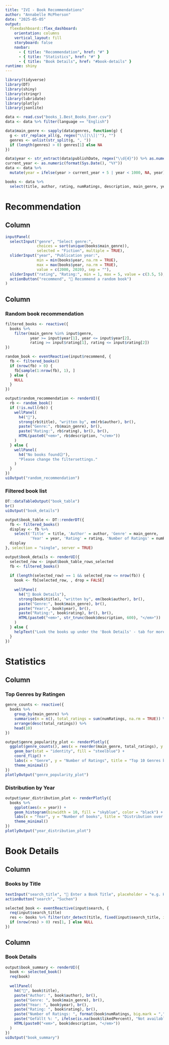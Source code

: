 ```yaml
---
title: "IVI - Book Recommendations"
author: "Annabelle McPherson"
date: "2025-05-05"
output: 
  flexdashboard::flex_dashboard:
    orientation: columns
    vertical_layout: fill
    storyboard: false
    navbar:
      - { title: "Recommendation", href: "#" }
      - { title: "Statistics", href: "#" }
      - { title: "Book Details", href: "#book-details" }
runtime: shiny
---
```


```r
library(tidyverse)
library(DT)
library(shiny)
library(stringr)
library(lubridate)
library(plotly)
library(jsonlite)

data <- read.csv("books_1.Best_Books_Ever.csv")
data <- data %>% filter(language == "English")

data$main_genre <- sapply(data$genres, function(g) {
  g <- str_replace_all(g, regex("\\[|\\]|'"), "")
  genres <- unlist(str_split(g, ", "))
  if (length(genres) > 0) genres[1] else NA
})

data$year <- str_extract(data$publishDate, regex("\\d{4}")) %>% as.numeric()
current_year <- as.numeric(format(Sys.Date(), "%Y"))
data <- data %>%
  mutate(year = ifelse(year > current_year + 5 | year < 1000, NA, year))

books <- data %>%
  select(title, author, rating, numRatings, description, main_genre, year, ratingsByStars, likedPercent)
```

Recommendation
=======================================================================

Column {data-width=300}
-----------------------------------------------------------------------

```r
inputPanel(
  selectInput("genre", "Select genre:",
              choices = sort(unique(books$main_genre)),
              selected = "Fiction", multiple = TRUE),
  sliderInput("year", "Publication year:",
              min = min(books$year, na.rm = TRUE),
              max = max(books$year, na.rm = TRUE),
              value = c(2000, 2020), sep = ""),
  sliderInput("rating", "Rating:", min = 1, max = 5, value = c(3.5, 5), step = 0.1),
  actionButton("recommend", "🎲 Recommend a random book")
)
```

Column
-----------------------------------------------------------------------

### Random book recommendation

```r
filtered_books <- reactive({
  books %>%
    filter(main_genre %in% input$genre,
           year >= input$year[1], year <= input$year[2],
           rating >= input$rating[1], rating <= input$rating[2])
})

random_book <- eventReactive(input$recommend, {
  fb <- filtered_books()
  if (nrow(fb) > 0) {
    fb[sample(1:nrow(fb), 1), ]
  } else {
    NULL
  }
})

output$random_recommendation <- renderUI({
  rb <- random_book()
  if (!is.null(rb)) {
    wellPanel(
      h4("📖"),
      strong(rb$title), "written by", em(rb$author), br(),
      paste("Genre:", rb$main_genre), br(),
      paste("Rating:", rb$rating), br(), br(),
      HTML(paste0("<em>", rb$description, "</em>"))
    )
  } else {
    wellPanel(
      h4("No books found😕"),
      "Please change the filtersettings."
    )
  }
})
uiOutput("random_recommendation")
```

### Filtered book list

```r
DT::dataTableOutput("book_table")
br()
uiOutput("book_details")
```

```r
output$book_table <- DT::renderDT({
  fb <- filtered_books()
  display <- fb %>%
    select('Title' = title, 'Author' = author, 'Genre' = main_genre,
           'Year' = year, 'Rating' = rating, 'Number of Ratings' = numRatings)
  display
}, selection = "single", server = TRUE)
```

```r
output$book_details <- renderUI({
  selected_row <- input$book_table_rows_selected
  fb <- filtered_books()
  
  if (length(selected_row) == 1 && selected_row <= nrow(fb)) {
    book <- fb[selected_row, , drop = FALSE]
    
    wellPanel(
      h4("📘 Book Details"),
      strong(book$title), "written by", em(book$author), br(),
      paste("Genre:", book$main_genre), br(),
      paste("Year:", book$year), br(),
      paste("Rating:", book$rating), br(), br(),
      HTML(paste0("<em>", str_trunc(book$description, 600), "</em>"))
    )
  } else {
    helpText("Look the books up under the 'Book Details' - tab for more information")
  }
})
```

Statistics
=======================================================================

Column
-----------------------------------------------------------------------

### Top Genres by Ratingen

```r
genre_counts <- reactive({
  books %>%
    group_by(main_genre) %>%
    summarise(n = n(), total_ratings = sum(numRatings, na.rm = TRUE)) %>%
    arrange(desc(total_ratings)) %>%
    head(10)
})

output$genre_popularity_plot <- renderPlotly({
  ggplot(genre_counts(), aes(x = reorder(main_genre, total_ratings), y = total_ratings)) +
    geom_bar(stat = "identity", fill = "steelblue") +
    coord_flip() +
    labs(x = "Genre", y = "Number of Ratings", title = "Top 10 Genres by Number of Ratings") +
    theme_minimal()
})
plotlyOutput("genre_popularity_plot")
```

### Distribution by Year

```r
output$year_distribution_plot <- renderPlotly({
  books %>%
    ggplot(aes(x = year)) +
    geom_histogram(binwidth = 10, fill = "skyblue", color = "black") +
    labs(x = "Year", y = "Number of books", title = "Distribution over the years") +
    theme_minimal()
})
plotlyOutput("year_distribution_plot")
```

Book Details {#book-details}
=======================================================================

Column {data-width=300}
-----------------------------------------------------------------------

### Books by Title

```r
textInput("search_title", "🔎 Enter a Book Title", placeholder = "e.g. Harry Potter")
actionButton("search", "Suchen")
```

```r
selected_book <- eventReactive(input$search, {
  req(input$search_title)
  res <- books %>% filter(str_detect(title, fixed(input$search_title, ignore_case = TRUE)))
  if (nrow(res) > 0) res[1, ] else NULL
})
```

Column
-----------------------------------------------------------------------

### Book Details

```r
output$book_summary <- renderUI({
  book <- selected_book()
  req(book)
  
  wellPanel(
    h4("📘", book$title),
    paste("Author: ", book$author), br(),
    paste("Genre: ", book$main_genre), br(),
    paste("Year: ", book$year), br(),
    paste("Rating: ", book$rating), br(),
    paste("Number of Ratings: ", format(book$numRatings, big.mark = ",")), br(),
    paste("Gefällt %: ", ifelse(is.na(book$likedPercent), "Not available", paste0(book$likedPercent, "%"))), br(), br(),
    HTML(paste0("<em>", book$description, "</em>"))
  )
})
uiOutput("book_summary")
```

